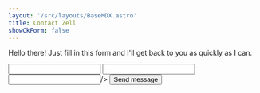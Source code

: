 ```yaml
---
layout: '/src/layouts/BaseMDX.astro'
title: Contact Zell
showCkForm: false
---
```





Hello there! Just fill in this form and I'll get back to you as quickly as I can.

<div>

<ContactForm action={endpoint} redirectTo='/contact/thanks' template="contact-form" client:load>
  <Input type='hidden' name='subject' value='Hey Zell!' />
  <Input type='text' label='First Name' name='first-name'  />
  <Input type='email' label='Email address' name='email'  />
  <Input
    type='textarea'
    label='Message'
    description='Let me know how I can help you :)'
    name='message'
    
  />
  <button class='button' type='submit' data-type='secondary'>
    Send message
  </button>

</ContactForm>
</div>
